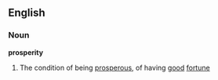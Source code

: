 ==English==
===Noun===
'''prosperity'''
# The condition of being [[prosperous]], of having [[good]] [[fortune]]